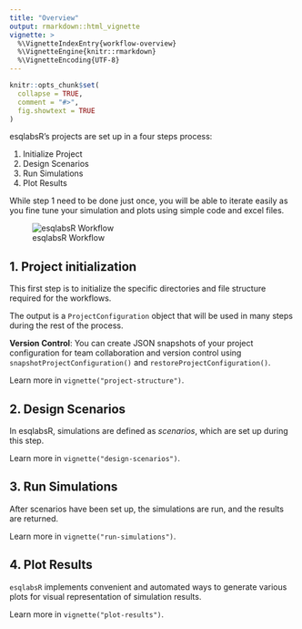 ```yaml
---
title: "Overview"
output: rmarkdown::html_vignette
vignette: >
  %\VignetteIndexEntry{workflow-overview}
  %\VignetteEngine{knitr::rmarkdown}
  %\VignetteEncoding{UTF-8}
---
```


```r
knitr::opts_chunk$set(
  collapse = TRUE,
  comment = "#>",
  fig.showtext = TRUE
)
```


esqlabsR's projects are set up in a four steps process:

1. Initialize Project
2. Design Scenarios
3. Run Simulations
4. Plot Results


While step 1 need to be done just once, you will be able to iterate easily as
you fine tune your simulation and plots using simple code and excel files.

![esqlabsR Workflow](Figures/esqlabs-workflow.png)

## 1. Project initialization
This first step is to initialize the specific directories and file 
structure required for the workflows.

The output is a `ProjectConfiguration` object that will be used 
in many steps during the rest of the process.

**Version Control**: You can create JSON snapshots of your project configuration for team collaboration and version control using `snapshotProjectConfiguration()` and `restoreProjectConfiguration()`.

Learn more in `vignette("project-structure")`.

## 2. Design Scenarios
In esqlabsR, simulations are defined as *scenarios*, which are set up during this
step.

Learn more in `vignette("design-scenarios")`.

## 3. Run Simulations
After scenarios have been set up, the simulations are run, and the results are returned.

Learn more in `vignette("run-simulations")`.

## 4. Plot Results
`esqlabsR` implements convenient and automated ways to generate various plots for visual representation of simulation results.

Learn more in `vignette("plot-results")`.
